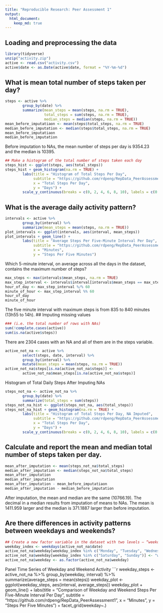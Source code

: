 ```yaml
---
title: "Reproducible Research: Peer Assessment 1"
output: 
  html_document:
    keep_md: true
---
```

## Loading and preprocessing the data
```r
library(tidyverse)
unzip("activity.zip")
active <- read.csv("activity.csv")
active$date <- as.Date(active$date, format = "%Y-%m-%d")
```
## What is mean total number of steps taken per day?
```r
steps <- active %>%
        group_by(date) %>%
        summarize(mean_steps = mean(steps, na.rm = TRUE), 
                  total_steps = sum(steps, na.rm = TRUE),
                  median_steps = median(steps, na.rm = TRUE))
mean_before_imputatiaon <- mean(steps$total_steps, na.rm = TRUE)
median_before_imputation <- median(steps$total_steps, na.rm = TRUE)
mean_before_imputatiaon
median_before_imputation
```
Before imputation to NAs, the mean number of steps per day is 9354.23 and the median is 10395.
```r
## Make a histogram of the total number of steps taken each day
steps_hist <- ggplot(steps, aes(total_steps))
steps_hist + geom_histogram(na.rm = TRUE) + 
        labs(title = "Histogram of Total Steps Per Day",
             subtitle = "https://github.com/rdpeng/RepData_PeerAssessment1",
             x = "Total Steps Per Day", 
             y = "Days") +
        scale_y_continuous(breaks = c(0, 2, 4, 6, 8, 10), labels = c(0, 2, 4, 6, 8, 10))
```

## What is the average daily activity pattern?
```r
intervals <- active %>%
        group_by(interval) %>%
        summarize(mean_steps = mean(steps, na.rm = TRUE))
plot_intervals <- ggplot(intervals, aes(interval, mean_steps))
plot_intervals + geom_line() + 
        labs(title = "Average Steps Per Five-Minute Interval Per Day",
             subtitle = "https://github.com/rdpeng/RepData_PeerAssessment1",
             x = "Minutes",
             y = "Steps Per Five Minutes")
```
Which 5-minute interval, on average across all the days in the dataset, contains the maximum number of steps? 
```r
max_steps <- max(intervals$mean_steps, na.rm = TRUE)
max_step_interval <- intervals$interval[intervals$mean_steps == max_steps]
hour_of_day <- max_step_interval %/% 60 
minute_of_hour <- max_step_interval %% 60
hour_of_day
minute_of_hour
```
The five minute interval with maximum steps is from 835 to 840 minutes (13h55 to 14h).
## Imputing missing values
```r
### (i.e. the total number of rows with NAs)
sum(!complete.cases(active))
sum(is.na(active$steps))
```
There are 2304 cases with an NA and all of them are in the steps variable. 
```r
active_not_na <- active %>%
        select(steps, date, interval) %>%
        group_by(interval) %>%
        mutate(mean_steps = mean(steps, na.rm = TRUE))
active_not_na$steps[is.na(active_not_na$steps)] <- 
        active_not_na$mean_steps[is.na(active_not_na$steps)]
```
Histogram of Total Daily Steps After Imputing NAs
```r
steps_not_na <- active_not_na %>%
        group_by(date) %>%
        summarize(total_steps = sum(steps))
steps_not_na_hist <- ggplot(steps_not_na, aes(total_steps))
steps_not_na_hist + geom_histogram(na.rm = TRUE) + 
        labs(title = "Histogram of Total Steps Per Day, NA Imputed",
             subtitle = "https://github.com/rdpeng/RepData_PeerAssessment1",
             x = "Total Steps Per Day", 
             y = "Days") +
        scale_y_continuous(breaks = c(0, 2, 4, 6, 8, 10), labels = c(0, 2, 4, 6, 8, 10))
```
## Calculate and report the mean and median total number of steps taken per day. 
```r
mean_after_imputation <- mean(steps_not_na$total_steps)
median_after_imputation <- median(steps_not_na$total_steps)
mean_after_imputation
median_after_imputation
mean_after_imputation - mean_before_imputatiaon
median_after_imputation - median_before_imputation
```
After imputation, the mean and median are the same (10766.19). The decimal in a median results from imputation of means to NAs. The mean is 1411.959 larger and the median is 371.1887 larger than before imputation. 

## Are there differences in activity patterns between weekdays and weekends?
```r
## Create a new factor variable in the dataset with two levels – “weekday” and “weekend”
weekday_index <- weekdays(active_not_na$date)
active_not_na$weekday[weekday_index %in% c("Monday", "Tuesday", "Wednesday", "Thursday", "Friday")] <- "weekday"
active_not_na$weekday[weekday_index %in% c("Saturday", "Sunday")] <- "weekend"
active_not_na$weekday <- as.factor(active_not_na$weekday)
```
Panel Time Series of Weekday and Weekend Activity
```r
weekday_steps <- active_not_na %>%
        group_by(weekday, interval) %>%
        summarize(average_steps = mean(steps))
weekday_plot <- ggplot(weekday_steps, aes(interval, average_steps))
weekday_plot + geom_line() + 
        labs(title = "Comparison of Weekday and Weekend Steps Per Five-Minute Interval Per Day",
             subtitle = "https://github.com/rdpeng/RepData_PeerAssessment1",
             x = "Minutes",
             y = "Steps Per Five Minutes") +
        facet_grid(weekday~.)
